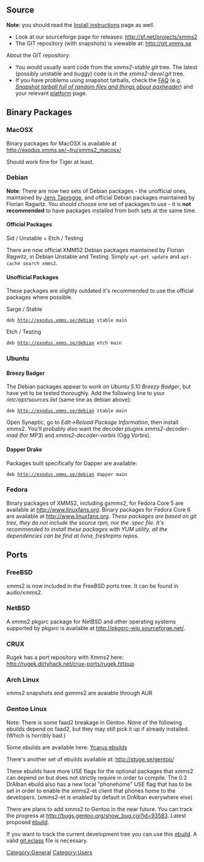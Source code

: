 {{ReleaseStatus}}
== Source ==
'''Note''': you should read the [[Install instructions]] page as well.
* Look at our sourceforge page for releases: http://sf.net/projects/xmms2
* The GIT repository (with snapshots) is viewable at: http://git.xmms.se

About the GIT repository:
* You would usually want code from the ''xmms2-stable.git'' tree. The latest (possibly unstable and buggy) code is in the ''xmms2-devel.git'' tree.
* If you have problems using snapshot tarballs, check the [[FAQ]] (e.g. ''[[FAQ#Snapshot_tarball_full_of_random_files_and_things_about_.27paxheader.27 | Snapshot tarball full of random files and things about paxheader]]'') and your relevant [[:Category:Platforms | platform]] page.

== Binary Packages ==

=== MacOSX ===

Binary packages for MacOSX is available at http://exodus.xmms.se/~tru/xmms2_macosx/

Should work fine for Tiger at least.

=== Debian ===
'''Note''': There are now two sets of Debian packages - the unofficial ones, maintained by [[Jens Taprogge]], and official Debian packages maintained by Florian Ragwitz. You should choose one set of packages to use - it is '''not recommended''' to have packages installed from both sets at the same time.

==== Official Packages ====
; Sid / Unstable + Etch / Testing
There are now official XMMS2 Debian packages maintained by Florian Ragwitz, in Debian Unstable and Testing. Simply <code>apt-get update</code> and <code>apt-cache search xmms2</code>.

==== Unofficial Packages ====
These packages are slightly outdated it's recommended to use the official packages where possible.
; Sarge / Stable
 deb http://exodus.xmms.se/debian stable main

; Etch / Testing
 deb http://exodus.xmms.se/debian etch main

=== Ubuntu ===
==== Breezy Badger ====
The Debian packages appear to work on ''Ubuntu 5.10 Breezy Badger'', but have yet to be tested thoroughly.
Add the following line to your ''/etc/apt/sources.list'' (same line as debian above):
 deb http://exodus.xmms.se/debian stable main

Open Synaptic, go to ''Edit->Reload Package Information'', then install xmms2.  You'll probably also want the decoder plugins ''xmms2-decoder-mad'' (for MP3) and ''xmms2-decoder-vorbis'' (Ogg Vorbis).

==== Dapper Drake ====
Packages built specifically for Dapper are available:
 deb http://exodus.xmms.se/debian dapper main

=== Fedora ===

Binary packages of XMMS2, including gxmms2, for Fedora Core 5 are available at [http://www.linuxfans.org/nuke/modules.php?name=Site_Downloads&op=mydown&did=4288 http://www.linuxfans.org]. 
Binary packages for Fedora Core 6 are available at [http://http://www.linuxfans.org/nuke/modules.php?name=Site_Downloads&op=mydown&did=4587 http://www.linuxfans.org]. ''These packages are based on git tree, they do not include the source rpm, nor the .spec file. It's recommended to install these packages with YUM utility, all the dependencies can be find at livna, freshrpms repos.''

== Ports ==

=== FreeBSD ===
xmms2 is now included in the FreeBSD ports tree. It can be found in audio/xmms2.

=== NetBSD ===
A xmms2 pkgsrc package for NetBSD and other operating systems supported by pkgsrc is available at http://pkgsrc-wip.sourceforge.net/.

=== CRUX ===
Rugek has a port repository with Xmms2 here: http://rugek.dirtyhack.net/crux-ports/rugek.httpup

=== Arch Linux ===
xmms2 snapshots and gxmms2 are avaiable through AUR

=== Gentoo Linux ===
Note: There is some faad2 breakage in Gentoo. None of the following ebuilds depend on faad2, but they may still pick it up if already installed. (Which is horribly bad.)

Some ebuilds are available here: [http://www.zugaina.org/gentoo/media-sound.html.en Ycarus ebuilds]

There's another set of ebuilds available at: http://stuge.se/gentoo/

These ebuilds have more USE flags for the optional packages that xmms2 can depend on but does not strictly require in order to compile. The 0.2 DrAlban ebuild also has a new local "phonehome" USE flag that has to be set in order to enable the xmms2-et client that phones home to the developers. (xmms2-et is enabled by default in DrAlban everywhere else)

There are plans to add xmms2 to Gentoo in the near future. You can track the progress at http://bugs.gentoo.org/show_bug.cgi?id=93583.
Latest proposed [http://bugs.gentoo.org/attachment.cgi?id=98304 ebuild].

If you want to track the current development tree you can use this [http://bugs.xmms2.xmms.se/file_download.php?file_id=394&type=bug ebuild].
A valid [http://dev.gentoo.org/~ferdy/overlay/eclass/git.eclass git.eclass] file is necessary.


[[Category:General]]
[[Category:Users]]
